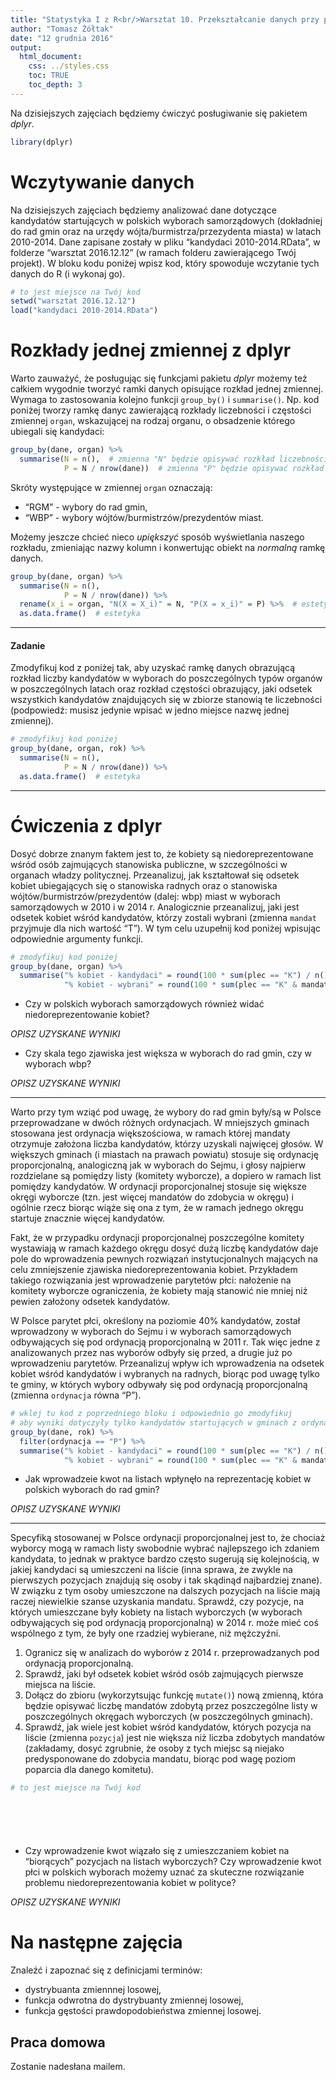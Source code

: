 ```yaml
---
title: "Statystyka I z R<br/>Warsztat 10. Przekształcanie danych przy pomocy pakietu dplyr cz. II"
author: "Tomasz Żółtak"
date: "12 grudnia 2016"
output:
  html_document:
    css: ../styles.css
    toc: TRUE
    toc_depth: 3
---
```


Na dzisiejszych zajęciach będziemy ćwiczyć posługiwanie się pakietem *dplyr*.

```r
library(dplyr)
```

# Wczytywanie danych

Na dzisiejszych zajęciach będziemy analizować dane dotyczące kandydatów startujących w polskich wyborach samorządowych (dokładniej do rad gmin oraz na urzędy wójta/burmistrza/przezydenta miasta) w latach 2010-2014. Dane zapisane zostały w pliku "kandydaci 2010-2014.RData", w folderze "warsztat 2016.12.12" (w ramach folderu zawierającego Twój projekt). W bloku kodu poniżej wpisz kod, który spowoduje wczytanie tych danych do R (i wykonaj go).

```r
# to jest miejsce na Twój kod
setwd("warsztat 2016.12.12")
load("kandydaci 2010-2014.RData")
```

# Rozkłady jednej zmiennej z dplyr

Warto zauważyć, że posługując się funkcjami pakietu *dplyr* możemy też całkiem wygodnie tworzyć ramki danych opisujące rozkład jednej zmiennej. Wymaga to zastosowania kolejno funkcji `group_by()` i `summarise()`. Np. kod poniżej tworzy ramkę danyc zawierającą rozkłady liczebności i częstości zmiennej `organ`, wskazującej na rodzaj organu, o obsadzenie którego ubiegali się kandydaci:

```r
group_by(dane, organ) %>%
  summarise(N = n(),  # zmienna "N" będzie opisywać rozkład liczebności
            P = N / nrow(dane))  # zmienna "P" będzie opisywać rozkład częstości
```

Skróty występujące w zmiennej `organ` oznaczają:

  - "RGM" - wybory do rad gmin,
  - "WBP" - wybory wójtów/burmistrzów/prezydentów miast.

Możemy jeszcze chcieć nieco *upiększyć* sposób wyświetlania naszego rozkładu, zmieniając nazwy kolumn i konwertując obiekt na *normalną* ramkę danych.

```r
group_by(dane, organ) %>%
  summarise(N = n(),
            P = N / nrow(dane)) %>%
  rename(x_i = organ, "N(X = X_i)" = N, "P(X = x_i)" = P) %>%  # estetyka
  as.data.frame()  # estetyka
```

---

#### Zadanie

Zmodyfikuj kod z poniżej tak, aby uzyskać ramkę danych obrazującą rozkład liczby kandydatów w wyborach do poszczególnych typów organów w poszczególnych latach oraz rozkład częstości obrazujący, jaki odsetek wszystkich kandydatów znajdujących się w zbiorze stanowią te liczebności (podpowiedź: musisz jedynie wpisać w jedno miejsce nazwę jednej zmiennej).

```r
# zmodyfikuj kod poniżej
group_by(dane, organ, rok) %>%
  summarise(N = n(),
            P = N / nrow(dane)) %>%
  as.data.frame()  # estetyka
```

---

# Ćwiczenia z dplyr

Dosyć dobrze znanym faktem jest to, że kobiety są niedoreprezentowane wśród osób zajmujących stanowiska publiczne, w szczególności w organach władzy politycznej. Przeanalizuj, jak kształtował się odsetek kobiet ubiegających się o stanowiska radnych oraz o stanowiska wójtów/burmistrzów/prezydentów (dalej: wbp) miast w wyborach samorządowych w 2010 i w 2014 r. Analogicznie przeanalizuj, jaki jest odsetek kobiet wśród kandydatów, którzy zostali wybrani (zmienna `mandat` przyjmuje dla nich wartość "T"). W tym celu uzupełnij kod poniżej wpisując odpowiednie argumenty funkcji.


```r
# zmodyfikuj kod poniżej
group_by(dane, organ) %>%
  summarise("% kobiet - kandydaci" = round(100 * sum(plec == "K") / n(), 1),
            "% kobiet - wybrani" = round(100 * sum(plec == "K" & mandat == "T") / sum(mandat == "T"), 1))
```

  * Czy w polskich wyborach samorządowych również widać niedoreprezentowanie kobiet?

*OPISZ UZYSKANE WYNIKI*

  * Czy skala tego zjawiska jest większa w wyborach do rad gmin, czy w wyborach wbp?

*OPISZ UZYSKANE WYNIKI*
  
---

Warto przy tym wziąć pod uwagę, że wybory do rad gmin były/są w Polsce przeprowadzane w dwóch różnych ordynacjach. W mniejszych gminach stosowana jest ordynacja większościowa, w ramach której mandaty otrzymuje założona liczba kandydatów, którzy uzyskali najwięcej głosów. W większych gminach (i miastach na prawach powiatu) stosuje się ordynację proporcjonalną, analogiczną jak w wyborach do Sejmu, i głosy najpierw rozdzielane są pomiędzy listy (komitety wyborcze), a dopiero w ramach list pomiędzy kandydatów. W ordynacji proporcjonalnej stosuje się większe okręgi wyborcze (tzn. jest więcej mandatów do zdobycia w okręgu) i ogólnie rzecz biorąc wiąże się ona z tym, że w ramach jednego okręgu startuje znacznie więcej kandydatów.

Fakt, że w przypadku ordynacji proporcjonalnej poszczególne komitety wystawiają w ramach każdego okręgu dosyć dużą liczbę kandydatów daje pole do wprowadzenia pewnych rozwiązań instytucjonalnych mających na celu zmniejszenie zjawiska niedoreprezentowania kobiet. Przykładem takiego rozwiązania jest wprowadzenie parytetów płci: nałożenie na komitety wyborcze ograniczenia, że kobiety mają stanowić nie mniej niż pewien założony odsetek kandydatów.

W Polsce parytet płci, określony na poziomie 40% kandydatów, został wprowadzony w wyborach do Sejmu i w wyborach samorządowych odbywających się pod ordynacją proporcjonalną w 2011 r. Tak więc jedne z analizowanych przez nas wyborów odbyły się przed, a drugie już po wprowadzeniu parytetów. Przeanalizuj wpływ ich wprowadzenia na odsetek kobiet wśród kandydatów i wybranych na radnych, biorąc pod uwagę tylko te gminy, w których wybory odbywały się pod ordynacją proporcjonalną (zmienna `ordynacja` równa "P").

```r
# wklej tu kod z poprzedniego bloku i odpowiednio go zmodyfikuj
# aby wyniki dotyczyły tylko kandydatów startujących w gminach z ordynacją proprcjonalną
group_by(dane, rok) %>%
  filter(ordynacja == "P") %>%
  summarise("% kobiet - kandydaci" = round(100 * sum(plec == "K") / n(), 1),
            "% kobiet - wybrani" = round(100 * sum(plec == "K" & mandat == "T") / sum(mandat == "T"), 1))
```

  * Jak wprowadzeie kwot na listach wpłynęło na reprezentację kobiet w polskich wyborach do rad gmin?

*OPISZ UZYSKANE WYNIKI*

---

Specyfiką stosowanej w Polsce ordynacji proporcjonalnej jest to, że chociaż wyborcy mogą w ramach listy swobodnie wybrać najlepszego ich zdaniem kandydata, to jednak w praktyce bardzo często sugerują się kolejnością, w jakiej kandydaci są umieszczeni na liście (inna sprawa, że zwykle na pierwszych pozycjach znajdują się osoby i tak skądinąd najbardziej znane). W związku z tym osoby umieszczone na dalszych pozycjach na liście mają raczej niewielkie szanse uzyskania mandatu. Sprawdź, czy pozycje, na których umieszczane były kobiety na listach wyborczych (w wyborach odbywających się pod ordynacją proporcjonalną) w 2014 r. może mieć coś wspólnego z tym, że były one rzadziej wybierane, niż mężczyźni.

   1. Ogranicz się w analizach do wyborów z 2014 r. przeprowadzanych pod ordynacją proporcjonalną.
   2. Sprawdź, jaki był odsetek kobiet wśród osób zajmujących pierwsze miejsca na liście.
   3. Dołącz do zbioru (wykorzytsując funkcję `mutate()`) nową zmienną, która będzie opisywać liczbę mandatów zdobytą przez poszczególne listy w poszczególnych okręgach wyborczych (w poszczególnych gminach).
   4. Sprawdź, jak wiele jest kobiet wśród kandydatów, których pozycja na liście (zmienna `pozycja`) jest nie większa niż liczba zdobytych mandatów (zakładamy, dosyć zgrubnie, że osoby z tych miejsc są niejako predysponowane do zdobycia mandatu, biorąc pod wagę poziom poparcia dla danego komitetu).
   
```r
# to jest miejsce na Twój kod







```

  * Czy wprowadzenie kwot wiązało się z umieszczaniem kobiet na "biorących" pozycjach na listach wyborczych? Czy wprowadzenie kwot płci w polskich wyborach możemy uznać za skuteczne rozwiązanie problemu niedoreprezentowania kobiet w polityce?

*OPISZ UZYSKANE WYNIKI*

# Na następne zajęcia

Znaleźć i zapoznać się z definicjami terminów:

  - dystrybuanta zmiennnej losowej,
  - funkcja odwrotna do dystrybuanty zmiennej losowej,
  - funkcja gęstości prawdopodobieństwa zmiennej losowej.

## Praca domowa

Zostanie nadesłana mailem.
